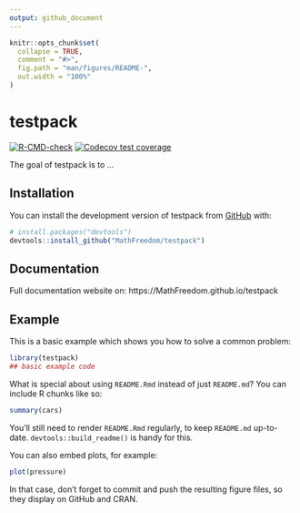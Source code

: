 ```yaml
---
output: github_document
---
```


<!-- README.md is generated from README.Rmd. Please edit that file -->

```r
knitr::opts_chunk$set(
  collapse = TRUE,
  comment = "#>",
  fig.path = "man/figures/README-",
  out.width = "100%"
)
```

# testpack

<!-- badges: start -->
[![R-CMD-check](https://github.com/MathFreedom/testpack/actions/workflows/R-CMD-check.yaml/badge.svg)](https://github.com/MathFreedom/testpack/actions/workflows/R-CMD-check.yaml)
[![Codecov test coverage](https://codecov.io/gh/MathFreedom/testpack/branch/master/graph/badge.svg)](https://app.codecov.io/gh/MathFreedom/testpack?branch=master)
<!-- badges: end -->

The goal of testpack is to ...

## Installation

You can install the development version of testpack from [GitHub](https://github.com/) with:

``` r
# install.packages("devtools")
devtools::install_github("MathFreedom/testpack")
```

## Documentation

Full documentation website on: https://MathFreedom.github.io/testpack

## Example

This is a basic example which shows you how to solve a common problem:

```r
library(testpack)
## basic example code
```

What is special about using `README.Rmd` instead of just `README.md`? You can include R chunks like so:

```r
summary(cars)
```

You'll still need to render `README.Rmd` regularly, to keep `README.md` up-to-date. `devtools::build_readme()` is handy for this.

You can also embed plots, for example:

```r
plot(pressure)
```

In that case, don't forget to commit and push the resulting figure files, so they display on GitHub and CRAN.
